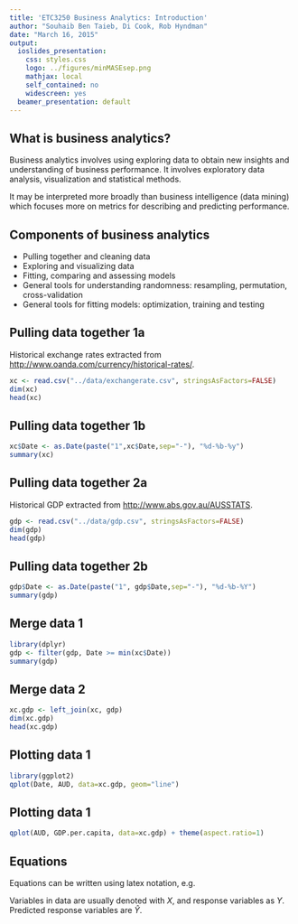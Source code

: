 ```yaml
---
title: 'ETC3250 Business Analytics: Introduction'
author: "Souhaib Ben Taieb, Di Cook, Rob Hyndman"
date: "March 16, 2015"
output:
  ioslides_presentation:
    css: styles.css
    logo: ../figures/minMASEsep.png
    mathjax: local
    self_contained: no
    widescreen: yes
  beamer_presentation: default
---
```


<!--( Clean up adding figures
\centering
![Mining temporal data](../figures/minMASEsep.png)
\raggedright
\clearpage
)--> 

## What is business analytics?

Business analytics involves using exploring data to obtain new insights and understanding of business performance. It involves exploratory data analysis, visualization and statistical methods.

It may be interpreted more broadly than business intelligence (data mining) which focuses more on metrics for describing and predicting performance.

## Components of business analytics

- Pulling together and cleaning data
- Exploring and visualizing data
- Fitting, comparing and assessing models
- General tools for understanding randomness: resampling, permutation, cross-validation
- General tools for fitting models: optimization, training and testing

## Pulling data together 1a

Historical exchange rates extracted from [http://www.oanda.com/currency/historical-rates/](http://www.oanda.com/currency/historical-rates/).

```r
xc <- read.csv("../data/exchangerate.csv", stringsAsFactors=FALSE)
dim(xc)
head(xc)
```

## Pulling data together 1b

```r
xc$Date <- as.Date(paste("1",xc$Date,sep="-"), "%d-%b-%y")
summary(xc)
```

## Pulling data together 2a

Historical GDP extracted from [http://www.abs.gov.au/AUSSTATS](http://www.abs.gov.au/AUSSTATS/abs@.nsf/DetailsPage/5206.0Dec%202014?OpenDocument).

```r
gdp <- read.csv("../data/gdp.csv", stringsAsFactors=FALSE)
dim(gdp)
head(gdp)
```

## Pulling data together 2b

```r
gdp$Date <- as.Date(paste("1", gdp$Date,sep="-"), "%d-%b-%Y")
summary(gdp)
```

## Merge data 1

```r
library(dplyr)
gdp <- filter(gdp, Date >= min(xc$Date))
summary(gdp)
```

## Merge data 2

```r
xc.gdp <- left_join(xc, gdp)
dim(xc.gdp)
head(xc.gdp)
```

## Plotting data 1

```r
library(ggplot2)
qplot(Date, AUD, data=xc.gdp, geom="line")
```

## Plotting data 1

```r
qplot(AUD, GDP.per.capita, data=xc.gdp) + theme(aspect.ratio=1)
```

## Equations

Equations can be written using latex notation, e.g. 

Variables in data are usually denoted with $X$, and response variables as $Y$. Predicted response variables are $\hat{Y}$. 